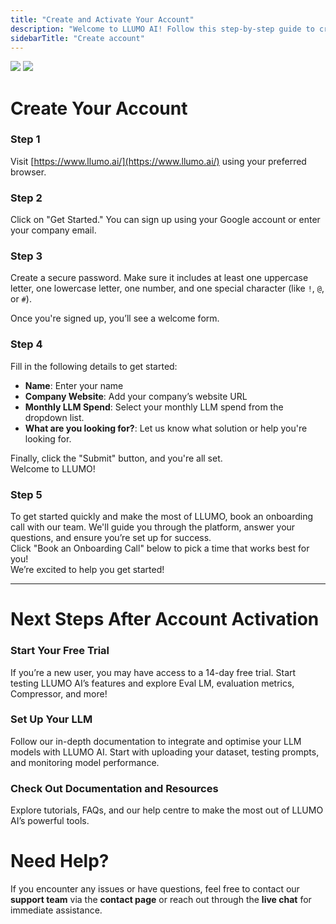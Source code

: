 ```yaml
---
title: "Create and Activate Your Account"
description: "Welcome to LLUMO AI! Follow this step-by-step guide to create and activate your LLUMO AI account to get started on LLM Evaluation and AI optimization."
sidebarTitle: "Create account"
---
```


<img
  className="block dark:hidden"
  src="https://mintlify-assets.b-cdn.net/hero-light.png"
/>
<img
  className="hidden dark:block"
  src="https://mintlify-assets.b-cdn.net/hero-dark.png"
/>

# Create Your Account

### Step 1
Visit [https://www.llumo.ai/](https://www.llumo.ai/) using your preferred browser.

### Step 2
Click on "Get Started." You can sign up using your Google account or enter your company email.

### Step 3
Create a secure password. Make sure it includes at least one uppercase letter, one lowercase letter, one number, and one special character (like `!`, `@`, or `#`).

Once you're signed up, you’ll see a welcome form.

### Step 4 
Fill in the following details to get started:
- **Name**: Enter your name
- **Company Website**: Add your company’s website URL
- **Monthly LLM Spend**: Select your monthly LLM spend from the dropdown list.
- **What are you looking for?**: Let us know what solution or help you're looking for.

Finally, click the "Submit" button, and you're all set.  
Welcome to LLUMO!

### Step 5
To get started quickly and make the most of LLUMO, book an onboarding call with our team. We'll guide you through the platform, answer your questions, and ensure you’re set up for success.  
Click "Book an Onboarding Call" below to pick a time that works best for you!  
We’re excited to help you get started!

---

# Next Steps After Account Activation

### Start Your Free Trial
If you’re a new user, you may have access to a 14-day free trial. Start testing LLUMO AI’s features and explore Eval LM, evaluation metrics, Compressor, and more!

### Set Up Your LLM
Follow our in-depth documentation to integrate and optimise your LLM models with LLUMO AI. Start with uploading your dataset, testing prompts, and monitoring model performance.

### Check Out Documentation and Resources
Explore tutorials, FAQs, and our help centre to make the most out of LLUMO AI’s powerful tools.

# Need Help?
If you encounter any issues or have questions, feel free to contact our **support team** via the **contact page** or reach out through the **live chat** for immediate assistance.
